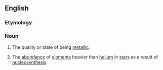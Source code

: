==English==

===Etymology===
{{suffix|en|metallic|ity}}

===Noun===
{{wikipedia}}
{{en-noun}}

# The quality or state of being [[metallic]].
# {{lb|en|astronomy}} The [[abundance]] of [[element]]s heavier than [[helium]] in [[star]]s as a result of [[nucleosynthesis]].